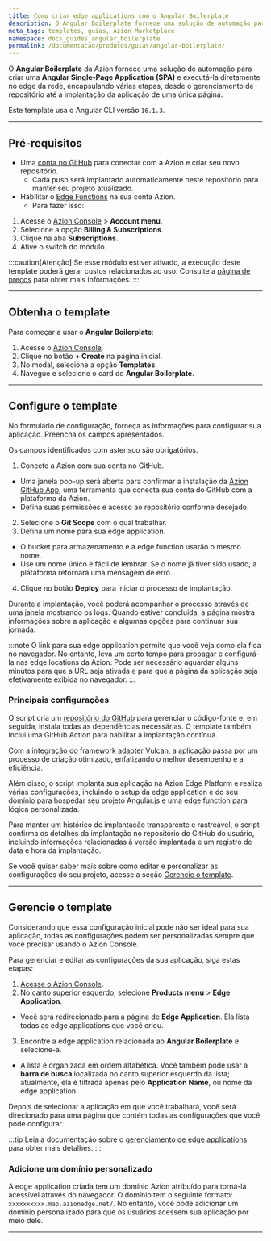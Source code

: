 ```yaml
---
title: Como criar edge applications com o Angular Boilerplate
description: O Angular Boilerplate fornece uma solução de automação para criar uma edge application Angular na Azion.
meta_tags: templates, guias, Azion Marketplace
namespace: docs_guides_angular_boilerplate
permalink: /documentacao/produtos/guias/angular-boilerplate/
---
```



<Tag severity="info" client:only="vue" value="Preview" />

O **Angular Boilerplate** da Azion fornece uma solução de automação para criar uma **Angular Single-Page Application (SPA)** e executá-la diretamente no edge da rede, encapsulando várias etapas, desde o gerenciamento de repositório até a implantação da aplicação de uma única página.

Este template usa o Angular CLI versão `16.1.3`.

---

## Pré-requisitos

- Uma [conta no GitHub](https://github.com/signup) para conectar com a Azion e criar seu novo repositório.
  - Cada push será implantado automaticamente neste repositório para manter seu projeto atualizado.
- Habilitar o [Edge Functions](/pt-br/documentacao/produtos/build/edge-application/edge-functions/) na sua conta Azion.
  - Para fazer isso:

1. Acesse o [Azion Console](https://console.azion.com/) > **Account menu**.
2. Selecione a opção **Billing & Subscriptions**.
3. Clique na aba **Subscriptions**.
4. Ative o switch do módulo.

:::caution[Atenção]
Se esse módulo estiver ativado, a execução deste template poderá gerar custos relacionados ao uso. Consulte a [página de preços](/pt-br/documentacao/produtos/precos/) para obter mais informações.
:::

---

## Obtenha o template

Para começar a usar o **Angular Boilerplate**:

1. Acesse o [Azion Console](/pt-br/documentacao/produtos/guias/como-acessar-o-rtm/).
2. Clique no botão **+ Create** na página inicial.
3. No modal, selecione a opção **Templates**.
4. Navegue e selecione o card do **Angular Boilerplate**.

---

## Configure o template

No formulário de configuração, forneça as informações para configurar sua aplicação. Preencha os campos apresentados.

Os campos identificados com asterisco são obrigatórios.

1. Conecte a Azion com sua conta no GitHub.
- Uma janela pop-up será aberta para confirmar a instalação da [Azion GitHub App](/pt-br/documentacao/produtos/guias/azion-github-app/), uma ferramenta que conecta sua conta do GitHub com a plataforma da Azion.
- Defina suas permissões e acesso ao repositório conforme desejado.
2. Selecione o **Git Scope** com o qual trabalhar.
3. Defina um nome para sua edge application.
- O bucket para armazenamento e a edge function usarão o mesmo nome.
- Use um nome único e fácil de lembrar. Se o nome já tiver sido usado, a plataforma retornará uma mensagem de erro.
4. Clique no botão **Deploy** para iniciar o processo de implantação.

Durante a implantação, você poderá acompanhar o processo através de uma janela mostrando os logs. Quando estiver concluída, a página mostra informações sobre a aplicação e algumas opções para continuar sua jornada.

:::note
O link para sua edge application permite que você veja como ela fica no navegador. No entanto, leva um certo tempo para propagar e configurá-la nas edge locations da Azion. Pode ser necessário aguardar alguns minutos para que a URL seja ativada e para que a página da aplicação seja efetivamente exibida no navegador.
:::

### Principais configurações

O script cria um [repositório do GitHub](https://github.com/aziontech/azion-samples/tree/dev/templates/angular-boilerplate) para gerenciar o código-fonte e, em seguida, instala todas as dependências necessárias. O template também inclui uma GitHub Action para habilitar a implantação contínua.

Com a integração do [framework adapter Vulcan](/pt-br/documentacao/produtos/devtools/azion-edge-runtime/compatibilidade-frameworks/), a aplicação passa por um processo de criação otimizado, enfatizando o melhor desempenho e a eficiência.

Além disso, o script implanta sua aplicação na Azion Edge Platform e realiza várias configurações, incluindo o setup da edge application e do seu domínio para hospedar seu projeto Angular.js e uma edge function para lógica personalizada.

Para manter um histórico de implantação transparente e rastreável, o script confirma os detalhes da implantação no repositório do GitHub do usuário, incluindo informações relacionadas à versão implantada e um registro de data e hora da implantação.

Se você quiser saber mais sobre como editar e personalizar as configurações do seu projeto, acesse a seção [Gerencie o template](#gerencie-o-template).

---

## Gerencie o template

Considerando que essa configuração inicial pode não ser ideal para sua aplicação, todas as configurações podem ser personalizadas sempre que você precisar usando o Azion Console.

Para gerenciar e editar as configurações da sua aplicação, siga estas etapas:

1. [Acesse o Azion Console](https://console.azion.com/).
2. No canto superior esquerdo, selecione **Products menu** > **Edge Application**.
- Você será redirecionado para a página de **Edge Application**. Ela lista todas as edge applications que você criou.
3. Encontre a edge application relacionada ao **Angular Boilerplate** e selecione-a.
- A lista é organizada em ordem alfabética. Você também pode usar a **barra de busca** localizada no canto superior esquerdo da lista; atualmente, ela é filtrada apenas pelo **Application Name**, ou nome da edge application.

Depois de selecionar a aplicação em que você trabalhará, você será direcionado para uma página que contém todas as configurações que você pode configurar.

:::tip
Leia a documentação sobre o [gerenciamento de edge applications](/pt-br/documentacao/produtos/build/edge-application/primeiros-passos/) para obter mais detalhes.
:::

### Adicione um domínio personalizado

A edge application criada tem um domínio Azion atribuído para torná-la acessível através do navegador. O domínio tem o seguinte formato: `xxxxxxxxxx.map.azionedge.net/`. No entanto, você pode adicionar um domínio personalizado para que os usuários acessem sua aplicação por meio dele.


<LinkButton link="/pt-br/documentacao/produtos/guias/configurar-dominio/" label="consulte o guia para configurar domínios" outlined /> 

---

